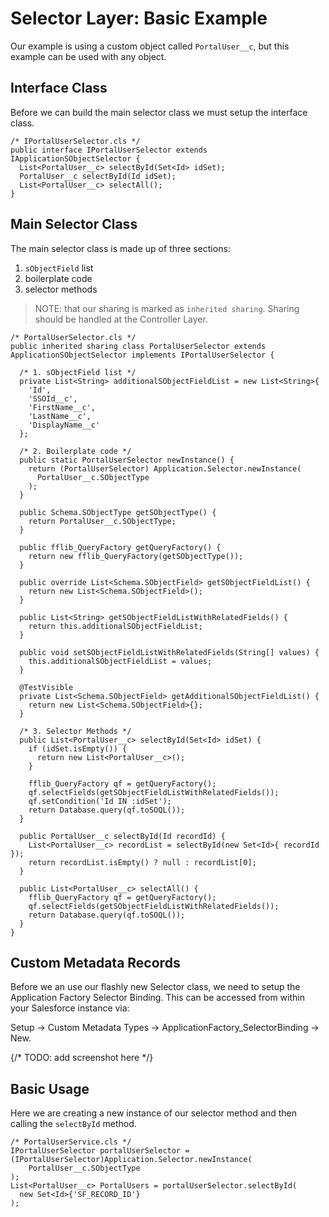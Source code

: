 # Selector Layer: Basic Example

Our example is using a custom object called `PortalUser__c`, but this example can be used with any object.


## Interface Class 

Before we can build the main selector class we must setup the interface class.

```apex
/* IPortalUserSelector.cls */
public interface IPortalUserSelector extends IApplicationSObjectSelector {
  List<PortalUser__c> selectById(Set<Id> idSet);
  PortalUser__c selectById(Id idSet);
  List<PortalUser__c> selectAll();
}
```

## Main Selector Class 

The main selector class is made up of three sections:

1. `sObjectField` list
2. boilerplate code
3. selector methods

> NOTE: that our sharing is marked as `inherited sharing`. Sharing should be handled at the Controller Layer.

```apex
/* PortalUserSelector.cls */
public inherited sharing class PortalUserSelector extends ApplicationSObjectSelector implements IPortalUserSelector {

  /* 1. sObjectField list */
  private List<String> additionalSObjectFieldList = new List<String>{
    'Id',
    'SSOId__c',
    'FirstName__c',
    'LastName__c',
    'DisplayName__c'
  };

  /* 2. Boilerplate code */
  public static PortalUserSelector newInstance() {
    return (PortalUserSelector) Application.Selector.newInstance(
      PortalUser__c.SObjectType
    );
  }

  public Schema.SObjectType getSObjectType() {
    return PortalUser__c.SObjectType;
  }

  public fflib_QueryFactory getQueryFactory() {
    return new fflib_QueryFactory(getSObjectType());
  }

  public override List<Schema.SObjectField> getSObjectFieldList() {
    return new List<Schema.SObjectField>();
  }

  public List<String> getSObjectFieldListWithRelatedFields() {
    return this.additionalSObjectFieldList;
  }

  public void setSObjectFieldListWithRelatedFields(String[] values) {
    this.additionalSObjectFieldList = values;
  }

  @TestVisible
  private List<Schema.SObjectField> getAdditionalSObjectFieldList() {
    return new List<Schema.SObjectField>{};
  }

  /* 3. Selector Methods */
  public List<PortalUser__c> selectById(Set<Id> idSet) {
    if (idSet.isEmpty()) {
      return new List<PortalUser__c>();
    }

    fflib_QueryFactory qf = getQueryFactory();
    qf.selectFields(getSObjectFieldListWithRelatedFields());
    qf.setCondition('Id IN :idSet');
    return Database.query(qf.toSOQL());
  }

  public PortalUser__c selectById(Id recordId) {
    List<PortalUser__c> recordList = selectById(new Set<Id>{ recordId });
    return recordList.isEmpty() ? null : recordList[0];
  }

  public List<PortalUser__c> selectAll() {
    fflib_QueryFactory qf = getQueryFactory();
    qf.selectFields(getSObjectFieldListWithRelatedFields());
    return Database.query(qf.toSOQL());
  }
}
```

## Custom Metadata Records

Before we an use our flashly new Selector class, we need to setup the Application Factory Selector Binding. This can be accessed from within your Salesforce instance via:

Setup → Custom Metadata Types → ApplicationFactory_SelectorBinding → New.

{/* TODO: add screenshot here */}

## Basic Usage

Here we are creating a new instance of our selector method and then calling the `selectById` method.

```apex
/* PortalUserService.cls */
IPortalUserSelector portalUserSelector = (IPortalUserSelector)Application.Selector.newInstance(
	PortalUser__c.SObjectType
);
List<PortalUser__c> PortalUsers = portalUserSelector.selectById(
  new Set<Id>{'SF_RECORD_ID'}
);
```
